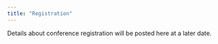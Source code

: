 ```yaml
---
title: "Registration"
---
```


Details about conference registration will be posted here at a later date. 